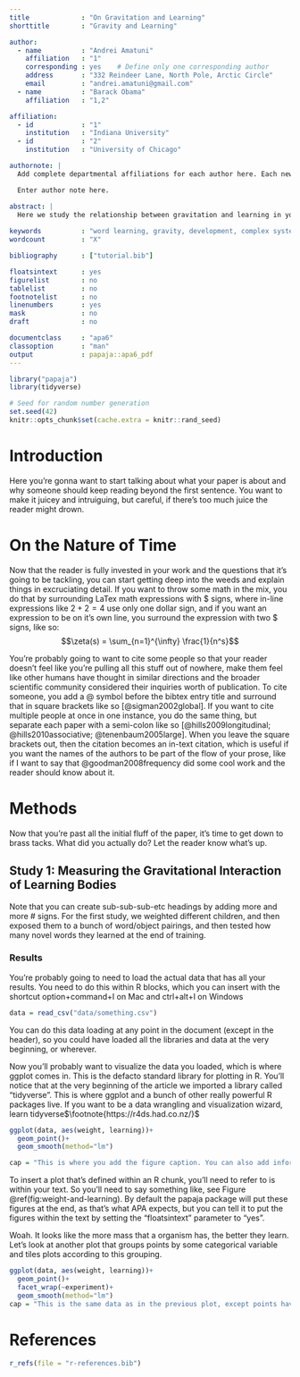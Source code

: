 ```yaml
---
title             : "On Gravitation and Learning"
shorttitle        : "Gravity and Learning"

author: 
  - name          : "Andrei Amatuni"
    affiliation   : "1"
    corresponding : yes    # Define only one corresponding author
    address       : "332 Reindeer Lane, North Pole, Arctic Circle"
    email         : "andrei.amatuni@gmail.com"
  - name          : "Barack Obama"
    affiliation   : "1,2"

affiliation:
  - id            : "1"
    institution   : "Indiana University"
  - id            : "2"
    institution   : "University of Chicago"

authornote: |
  Add complete departmental affiliations for each author here. Each new line herein must be indented, like this line.

  Enter author note here.

abstract: |
  Here we study the relationship between gravitation and learning in young infants. We demonstrate a significant correspondence between the mass of a learning agent and their ability to learn in a series of novel word learning experiments. This has far reaching consequences for our understanding of development and the nature of intelligence and time.
  
keywords          : "word learning, gravity, development, complex systems"
wordcount         : "X"

bibliography      : ["tutorial.bib"]

floatsintext      : yes
figurelist        : no
tablelist         : no
footnotelist      : no
linenumbers       : yes
mask              : no
draft             : no

documentclass     : "apa6"
classoption       : "man"
output            : papaja::apa6_pdf
---
```


```r
library("papaja")
library(tidyverse)
```

```r
# Seed for random number generation
set.seed(42)
knitr::opts_chunk$set(cache.extra = knitr::rand_seed)
```

# Introduction

Here you're gonna want to start talking about what your paper is about and why someone should keep reading beyond the first sentence. You want to make it juicey and intruiguing, but careful, if there's too much juice the reader might drown.

# On the Nature of Time

Now that the reader is fully invested in your work and the questions that it's going to be tackling, you can start getting deep into the weeds and explain things in excruciating detail. If you want to throw some math in the mix, you do that by surrounding LaTex math expressions with \$ signs, where in-line expressions like $2 + 2 = 4$ use only one dollar sign, and if you want an expression to be on it's own line, you surround the expression with two \$ signs, like so: $$\zeta(s) = \sum_{n=1}^{\infty} \frac{1}{n^s}$$

You're probably going to want to cite some people so that your reader doesn't feel like you're pulling all this stuff out of nowhere, make them feel like other humans have thought in similar directions and the broader scientific community considered their inquiries worth of publication. To cite someone, you add a @ symbol before the bibtex entry title and surround that in square brackets like so [@sigman2002global]. If you want to cite multiple people at once in one instance, you do the same thing, but separate each paper with a semi-colon like so [@hills2009longitudinal; @hills2010associative; @tenenbaum2005large]. When you leave the square brackets out, then the citation becomes an in-text citation, which is useful if you want the names of the authors to be part of the flow of your prose, like if I want to say that @goodman2008frequency did some cool work and the reader should know about it. 

# Methods

Now that you're past all the initial fluff of the paper, it's time to get down to brass tacks. What did you actually do? Let the reader know what's up.

## Study 1: Measuring the Gravitational Interaction of Learning Bodies

Note that you can create sub-sub-sub-etc headings by adding more and more # signs. For the first study, we weighted different children, and then exposed them to a bunch of word/object pairings, and then tested how many novel words they learned at the end of training.


### Results

You're probably going to need to load the actual data that has all your results. You need to do this within R blocks, which you can insert with the shortcut option+command+I on Mac and ctrl+alt+I on Windows

```r
data = read_csv("data/something.csv")
```
 You can do this data loading at any point in the document (except in the header), so you could have loaded all the libraries and data at the very beginning, or wherever.
 
 Now you'll probably want to visualize the data you loaded, which is where ggplot comes in. This is the defacto standard library for plotting in R. You'll notice that at the very beginning of the article we imported a library called "tidyverse". This is where ggplot and a bunch of other really powerful R packages live. If you want to be a data wrangling and visualization wizard, learn tidyverse$\footnote{https://r4ds.had.co.nz/}$
 
```r
ggplot(data, aes(weight, learning))+
  geom_point()+
  geom_smooth(method="lm")

cap = "This is where you add the figure caption. You can also add information about the statistics that"
```
 
To insert a plot that's defined within an R chunk, you'll need to refer to is within your text. So you'll need to say something like, see Figure \@ref(fig:weight-and-learning). By default the papaja package will put these figures at the end, as that's what APA expects, but you can tell it to put the figures within the text by setting the "floatsintext" parameter to "yes". 

Woah. It looks like the more mass that a organism has, the better they learn. Let's look at another plot that groups points by some categorical variable and tiles plots according to this grouping.

```r
ggplot(data, aes(weight, learning))+
  geom_point()+
  facet_wrap(~experiment)+
  geom_smooth(method="lm")
cap = "This is the same data as in the previous plot, except points have been grouped by what experiment they were in, where experiments are numbered 1-4."
```


\newpage

# References
```r
r_refs(file = "r-references.bib")
```

\begingroup
\setlength{\parindent}{-0.5in}
\setlength{\leftskip}{0.5in}

<div id = "refs"></div>
\endgroup
